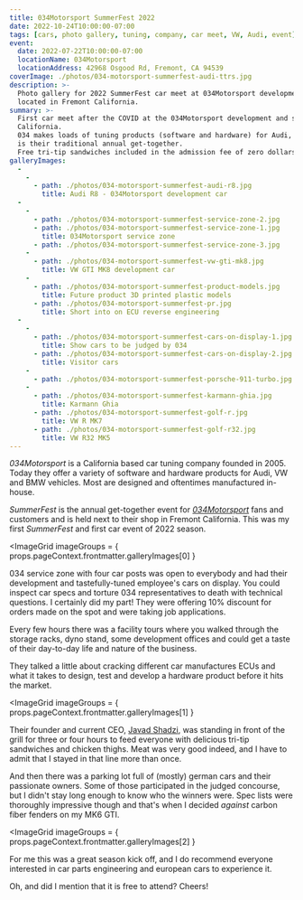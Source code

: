 ```yaml
---
title: 034Motorsport SummerFest 2022
date: 2022-10-24T10:00:00-07:00
tags: [cars, photo gallery, tuning, company, car meet, VW, Audi, event]
event:
  date: 2022-07-22T10:00:00-07:00
  locationName: 034Motorsport
  locationAddress: 42968 Osgood Rd, Fremont, CA 94539
coverImage: ./photos/034-motorsport-summerfest-audi-ttrs.jpg
description: >-
  Photo gallery for 2022 SummerFest car meet at 034Motorsport development and service center
  located in Fremont California.
summary: >-
  First car meet after the COVID at the 034Motorsport development and service center in Fremont
  California.
  034 makes loads of tuning products (software and hardware) for Audi, VW and BMWs and SummerFest
  is their traditional annual get-together.
  Free tri-tip sandwiches included in the admission fee of zero dollars.
galleryImages:
  -
    -
      - path: ./photos/034-motorsport-summerfest-audi-r8.jpg
        title: Audi R8 - 034Motorsport development car
  -
    -
      - path: ./photos/034-motorsport-summerfest-service-zone-2.jpg
      - path: ./photos/034-motorsport-summerfest-service-zone-1.jpg
        title: 034Motorsport service zone
      - path: ./photos/034-motorsport-summerfest-service-zone-3.jpg
    -
      - path: ./photos/034-motorsport-summerfest-vw-gti-mk8.jpg
        title: VW GTI MK8 development car
    -
      - path: ./photos/034-motorsport-summerfest-product-models.jpg
        title: Future product 3D printed plastic models
      - path: ./photos/034-motorsport-summerfest-pr.jpg
        title: Short into on ECU reverse engineering
  -
    -
      - path: ./photos/034-motorsport-summerfest-cars-on-display-1.jpg
        title: Show cars to be judged by 034
      - path: ./photos/034-motorsport-summerfest-cars-on-display-2.jpg
        title: Visitor cars
    -
      - path: ./photos/034-motorsport-summerfest-porsche-911-turbo.jpg
    -
      - path: ./photos/034-motorsport-summerfest-karmann-ghia.jpg
        title: Karmann Ghia
      - path: ./photos/034-motorsport-summerfest-golf-r.jpg
        title: VW R MK7
      - path: ./photos/034-motorsport-summerfest-golf-r32.jpg
        title: VW R32 MK5
---
```


_034Motorsport_ is a California based car tuning company founded in 2005.
Today they offer a variety of software and hardware products for Audi, VW and BMW vehicles.
Most are designed and oftentimes manufactured in-house.

_SummerFest_ is the annual get-together event for [_034Motorsport_](https://www.034motorsport.com)
fans and customers and is held next to their shop in Fremont California.
This was my first _SummerFest_ and first car event of 2022 season.

<ImageGrid
  imageGroups = { props.pageContext.frontmatter.galleryImages[0] }
></ImageGrid>

034 service zone with four car posts was open to everybody and had their development
and tastefully-tuned employee's cars on display.
You could inspect car specs and torture 034 representatives to death with
technical questions. I certainly did my part!
They were offering 10% discount for orders made on the spot and were taking job applications.

Every few hours there was a facility tours where you walked through the storage racks,
dyno stand, some development offices and could get a taste of their day-to-day life
and nature of the business.

They talked a little about cracking different car manufactures ECUs and what
it takes to design, test and develop a hardware product before it hits the market.

<ImageGrid
  imageGroups = { props.pageContext.frontmatter.galleryImages[1] }
></ImageGrid>

Their founder and current CEO, [Javad Shadzi](https://www.instagram.com/javadshadzi/),
was standing in front of the grill for three or four hours to feed everyone with
delicious tri-tip sandwiches and chicken thighs.
Meat was very good indeed, and I have to admit that I stayed in that line more than once.

And then there was a parking lot full of (mostly) german cars and their passionate owners.
Some of those participated in the judged concourse, but I didn't stay long enough to know
who the winners were.
Spec lists were thoroughly impressive though and that's when I decided _against_ carbon
fiber fenders on my MK6 GTI.

<ImageGrid
  imageGroups = { props.pageContext.frontmatter.galleryImages[2] }
></ImageGrid>

For me this was a great season kick off, and I do recommend everyone interested in car
parts engineering and european cars to experience it.

Oh, and did I mention that it is free to attend? Cheers!
